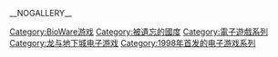 {{cat main}}

{{DEFAULTSORT:Baldur's Gate}}
[[Category:BioWare游戏|Category:BioWare游戏]]
[[Category:被遺忘的國度|Category:被遺忘的國度]]
[[Category:電子遊戲系列|Category:電子遊戲系列]]
[[Category:龙与地下城电子游戏|Category:龙与地下城电子游戏]]
[[Category:1998年首发的电子游戏系列|Category:1998年首发的电子游戏系列]]

__NOGALLERY__
